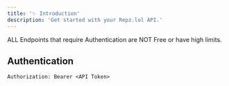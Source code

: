 ```yaml
---
title: '✨ Introduction'
description: 'Get started with your Repz.lol API.'
---
```


<Warning>
  ALL Endpoints that require Authentication are NOT Free or have high limits.
</Warning>

## Authentication
```
Authorization: Bearer <API Token>
```